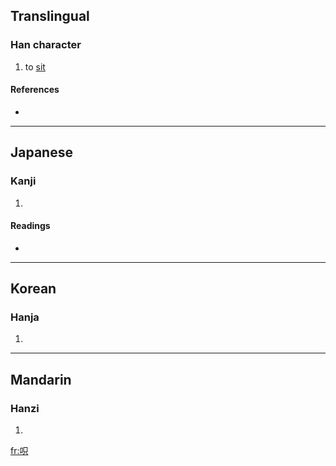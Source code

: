 ==Translingual==

===Han character===
{{Han char|rn=30|rad=口|as=05|sn=8|four=|canj=口口金 (RRC)}}

# to [[sit]]

====References====
* {{Han ref|kx=0182.070|dkj=03450|dj=0401.090|hdz=10601.020|uh=546E|ud=21614}}

----

==Japanese==

===Kanji===
{{ja-kanji|grade=|rs=口05}}

# {{defn|Japanese}}

====Readings====
* {{ja-readings|on=[[き]] (ki)|kun=[[こしかける]] (koshikakeru)}}

----

==Korean==

===Hanja===
{{ko-hanja|hangeul=기|rv=gi|mr=ki}}

# {{defn|Korean}}

----

==Mandarin==

===Hanzi===
{{cmn-hanzi|pin=[[qì]] ([[qi4]])|wg=ch'i<sup>4</sup>}}

# {{defn|Mandarin}}

[[fr:呮]]